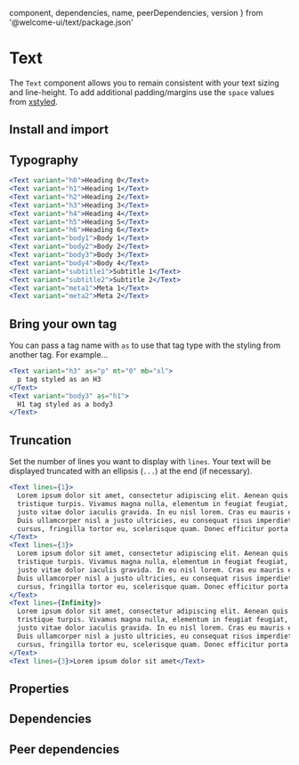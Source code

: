 
  component,
  dependencies,
  name,
  peerDependencies,
  version
} from '@welcome-ui/text/package.json'

# Text

<tagversion version={version} name={name} />

The `Text` component allows you to remain consistent with your text sizing and line-height. To add additional padding/margins use the `space` values from [xstyled](https://xstyled.dev/docs/theme/#spacing).

## Install and import

<usage component={component} name={name} peerDependencies={peerDependencies} />

## Typography

```jsx
<Text variant="h0">Heading 0</Text>
<Text variant="h1">Heading 1</Text>
<Text variant="h2">Heading 2</Text>
<Text variant="h3">Heading 3</Text>
<Text variant="h4">Heading 4</Text>
<Text variant="h5">Heading 5</Text>
<Text variant="h6">Heading 6</Text>
<Text variant="body1">Body 1</Text>
<Text variant="body2">Body 2</Text>
<Text variant="body3">Body 3</Text>
<Text variant="body4">Body 4</Text>
<Text variant="subtitle1">Subtitle 1</Text>
<Text variant="subtitle2">Subtitle 2</Text>
<Text variant="meta1">Meta 1</Text>
<Text variant="meta2">Meta 2</Text>
```

## Bring your own tag

You can pass a tag name with `as` to use that tag type with the styling from another tag. For example…

```jsx
<Text variant="h3" as="p" mt="0" mb="xl">
  p tag styled as an H3
</Text>
<Text variant="body3" as="h1">
  H1 tag styled as a body3
</Text>
```

## Truncation

Set the number of lines you want to display with `lines`. Your text will be displayed truncated with an ellipsis (`...`) at the end (if necessary).

```jsx
<Text lines={1}>
  Lorem ipsum dolor sit amet, consectetur adipiscing elit. Aenean quis viverra lectus, vel
  tristique turpis. Vivamus magna nulla, elementum in feugiat feugiat, egestas eget nibh. Ut ac
  justo vitae dolor iaculis gravida. In eu nisl lorem. Cras eu mauris et tortor suscipit accumsan.
  Duis ullamcorper nisl a justo ultricies, eu consequat risus imperdiet. Phasellus at metus
  cursus, fringilla tortor eu, scelerisque quam. Donec efficitur porta elit ac malesuada.
</Text>
<Text lines={3}>
  Lorem ipsum dolor sit amet, consectetur adipiscing elit. Aenean quis viverra lectus, vel
  tristique turpis. Vivamus magna nulla, elementum in feugiat feugiat, egestas eget nibh. Ut ac
  justo vitae dolor iaculis gravida. In eu nisl lorem. Cras eu mauris et tortor suscipit accumsan.
  Duis ullamcorper nisl a justo ultricies, eu consequat risus imperdiet. Phasellus at metus
  cursus, fringilla tortor eu, scelerisque quam. Donec efficitur porta elit ac malesuada.
</Text>
<Text lines={Infinity}>
  Lorem ipsum dolor sit amet, consectetur adipiscing elit. Aenean quis viverra lectus, vel
  tristique turpis. Vivamus magna nulla, elementum in feugiat feugiat, egestas eget nibh. Ut ac
  justo vitae dolor iaculis gravida. In eu nisl lorem. Cras eu mauris et tortor suscipit accumsan.
  Duis ullamcorper nisl a justo ultricies, eu consequat risus imperdiet. Phasellus at metus
  cursus, fringilla tortor eu, scelerisque quam. Donec efficitur porta elit ac malesuada.
</Text>
<Text lines={3}>Lorem ipsum dolor sit amet</Text>
```

## Properties

<props propTypes={props.propTypes.Text} />

## Dependencies

<dependencies dependencies={dependencies} />

## Peer dependencies

<dependencies dependencies={peerDependencies} />

